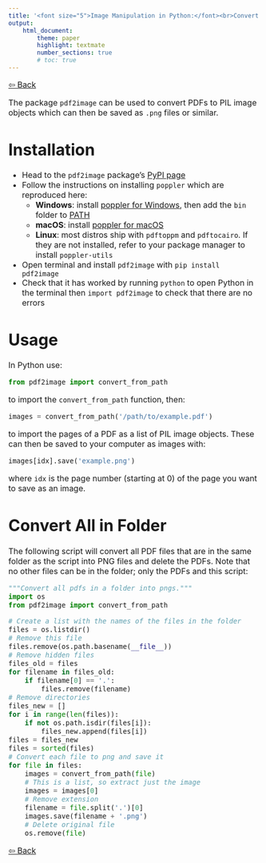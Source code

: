 ```yaml
---
title: '<font size="5">Image Manipulation in Python:</font><br>Convert PDFs to Images'
output:
    html_document:
        theme: paper
        highlight: textmate
        number_sections: true
        # toc: true
---
```


<font size="3">

[⇦ Back](../../python.html)

The package `pdf2image` can be used to convert PDFs to PIL image objects which can then be saved as `.png` files or similar.

Installation
============
- Head to the `pdf2image` package's [PyPI page](https://pypi.org/project/pdf2image/)
- Follow the instructions on installing `poppler` which are reproduced here:
    + **Windows**: install [poppler for Windows](http://blog.alivate.com.au/poppler-windows/), then add the `bin` folder to [PATH](https://www.architectryan.com/2018/03/17/add-to-the-path-on-windows-10/)
    + **macOS**: install [poppler for macOS](http://macappstore.org/poppler/)
    + **Linux**: most distros ship with `pdftoppm` and `pdftocairo`. If they are not installed, refer to your package manager to install `poppler-utils`
- Open terminal and install `pdf2image` with `pip install pdf2image`
- Check that it has worked by running `python` to open Python in the terminal then `import pdf2image` to check that there are no errors

Usage
=====
In Python use:

```python
from pdf2image import convert_from_path
```

to import the `convert_from_path` function, then:

```python
images = convert_from_path('/path/to/example.pdf')
```

to import the pages of a PDF as a list of PIL image objects. These can then be saved to your computer as images with:

```python
images[idx].save('example.png')
```

where `idx` is the page number (starting at 0) of the page you want to save as an image.

Convert All in Folder
=====================
The following script will convert all PDF files that are in the same folder as the script into PNG files and delete the PDFs. Note that no other files can be in the folder; only the PDFs and this script:

```python
"""Convert all pdfs in a folder into pngs."""
import os
from pdf2image import convert_from_path

# Create a list with the names of the files in the folder
files = os.listdir()
# Remove this file
files.remove(os.path.basename(__file__))
# Remove hidden files
files_old = files
for filename in files_old:
    if filename[0] == '.':
        files.remove(filename)
# Remove directories
files_new = []
for i in range(len(files)):
    if not os.path.isdir(files[i]):
        files_new.append(files[i])
files = files_new
files = sorted(files)
# Convert each file to png and save it
for file in files:
    images = convert_from_path(file)
    # This is a list, so extract just the image
    images = images[0]
    # Remove extension
    filename = file.split('.')[0]
    images.save(filename + '.png')
    # Delete original file
    os.remove(file)
```

[⇦ Back](../../python.html)

</font>
